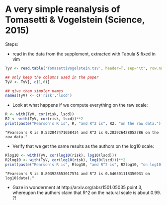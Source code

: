 **A very simple reanalysis of Tomasetti & Vogelstein (Science, 2015)**
======================================================================
Steps:

- read in the data from the supplement, extracted with Tabula & fixed in vim

```r
TyV <- read.table('TomasettiVogelstein.tsv', header=T, sep="\t", row.names=1)

## only keep the columns used in the paper
TyV <- TyV[, c(1,6)] 

## give them simpler names 
names(TyV) <- c('risk','lscd')
```

- Look at what happens if we compute everything on the raw scale:

```r
R <- with(TyV, cor(risk, lscd))
R2 <- with(TyV, cor(risk, lscd))**2
print(paste("Pearson's R is", R, "and R^2 is", R2, "on the raw data."))
```
```
"Pearson's R is 0.532847471658434 and R^2 is 0.283926428052786 on the raw data."
```

- Verify that we get the same results as the authors on the log10 scale:

```r
Rlog10 <- with(TyV, cor(log10(risk), log10(lscd)))
R2log10 <- with(TyV, cor(log10(risk), log10(lscd)))**2
print(paste("Pearson's R is", Rlog10, "and R^2 is", R2log10, "on log10(data)."))
```
```
"Pearson's R is 0.803928553017574 and R^2 is 0.646301118356931 on log10(data)."
```

- Gaze in wonderment at http://arxiv.org/abs/1501.05035 point 3,
  whereupon the authors claim that R^2 on the natural scale is about 0.99. ?!

